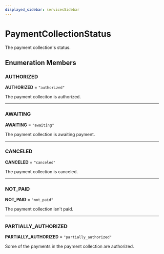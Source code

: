 ```yaml
---
displayed_sidebar: servicesSidebar
---
```



# PaymentCollectionStatus

The payment collection's status.

## Enumeration Members

### AUTHORIZED

 **AUTHORIZED** = `"authorized"`

The payment colleciton is authorized.

___

### AWAITING

 **AWAITING** = `"awaiting"`

The payment collection is awaiting payment.

___

### CANCELED

 **CANCELED** = `"canceled"`

The payment collection is canceled.

___

### NOT\_PAID

 **NOT\_PAID** = `"not_paid"`

The payment collection isn't paid.

___

### PARTIALLY\_AUTHORIZED

 **PARTIALLY\_AUTHORIZED** = `"partially_authorized"`

Some of the payments in the payment collection are authorized.
